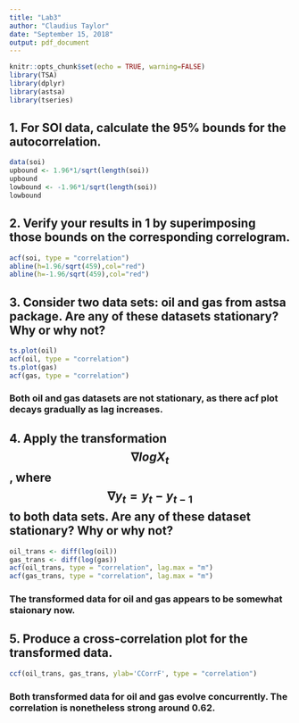 ```yaml
---
title: "Lab3"
author: "Claudius Taylor"
date: "September 15, 2018"
output: pdf_document
---
```


```r
knitr::opts_chunk$set(echo = TRUE, warning=FALSE)
library(TSA)
library(dplyr)
library(astsa)
library(tseries)
```

## 1. For SOI data, calculate the 95% bounds for the autocorrelation.

```r
data(soi)
upbound <- 1.96*1/sqrt(length(soi))
upbound
lowbound <- -1.96*1/sqrt(length(soi))
lowbound
```

## 2. Verify your results in 1 by superimposing those bounds on the corresponding correlogram.

```r
acf(soi, type = "correlation")
abline(h=1.96/sqrt(459),col="red")
abline(h=-1.96/sqrt(459),col="red")
```

## 3. Consider two data sets: oil and gas from astsa package. Are any of these datasets stationary? Why or why not?

```r
ts.plot(oil)
acf(oil, type = "correlation")
ts.plot(gas)
acf(gas, type = "correlation")
```

### Both oil and gas datasets are not stationary, as there acf plot decays gradually as lag increases.

## 4. Apply the transformation $$\nabla logX_t$$ , where $$\nabla y_t = y_t - y_{t-1}$$ to both data sets. Are any of these dataset stationary? Why or why not?


```r
oil_trans <- diff(log(oil))
gas_trans <- diff(log(gas))
acf(oil_trans, type = "correlation", lag.max = "m")
acf(gas_trans, type = "correlation", lag.max = "m")
```

### The transformed data for oil and gas appears to be somewhat staionary now. 

## 5. Produce a cross-correlation plot for the transformed data.

```r
ccf(oil_trans, gas_trans, ylab='CCorrF', type = "correlation")
```

### Both transformed data for oil and gas evolve concurrently. The correlation is nonetheless strong around 0.62.
